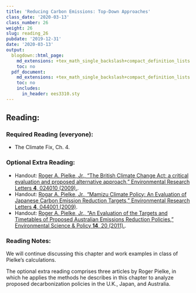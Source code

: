 ```yaml
---
title: 'Reducing Carbon Emissions: Top-Down Approaches'
class_date: '2020-03-13'
class_number: 26
weight: 26
slug: reading_26
pubdate: '2019-12-31'
date: '2020-03-13'
output:
  blogdown::html_page:
    md_extensions: +tex_math_single_backslash+compact_definition_lists
    toc: no
  pdf_document:
    md_extensions: +tex_math_single_backslash+compact_definition_lists
    toc: no
    includes:
      in_header: ees3310.sty
---
```

## Reading:

### Required Reading (everyone):

* The Climate Fix, Ch. 4.

### Optional Extra Reading:

* Handout: [Roger A. Pielke, Jr., "The British Climate Change Act: a critical evaluation and proposed alternative approach," Environmental Research Letters **4**, 024010 (2009).](http://iopscience.iop.org/article/10.1088/1748-9326/4/2/024010/meta){target="_blank"}.
* Handout: [Rogar A. Pielke, Jr., "Mamizu Climate Policy: An Evaluation of Japanese Carbon Emission Reduction Targets," Environmental Research Letters **4**, 044001 (2009)](http://iopscience.iop.org/article/10.1088/1748-9326/4/4/044001/meta){target="_blank"}.
* Handout: [Roger A. Pielke, Jr., "An Evaluation of the Targets and Timetables of Proposed Australian Emissions Reduction Policies," Environmental Science & Policy **14**, 20 (2011).](https://www-sciencedirect-com.proxy.library.vanderbilt.edu/science/article/pii/S1462901110001383){target="_blank"}.

### Reading Notes:

We will continue discussing this chapter and work examples in class of Pielke's calculations.

The optional extra reading comprises three articles by Roger Pielke, in which he applies the methods he describes in this chapter to analyze proposed decarbonization policies in the U.K., Japan, and Australia.
